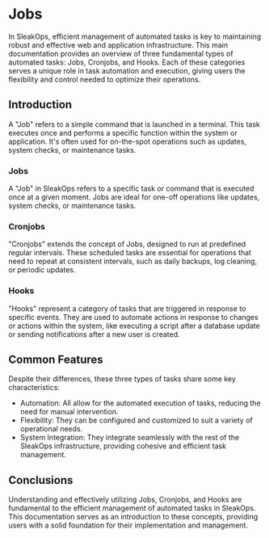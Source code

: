# Jobs

In SleakOps, efficient management of automated tasks is key to maintaining robust and effective web and application infrastructure. This main documentation provides an overview of three fundamental types of automated tasks: Jobs, Cronjobs, and Hooks. Each of these categories serves a unique role in task automation and execution, giving users the flexibility and control needed to optimize their operations.

## Introduction
A "Job" refers to a simple command that is launched in a terminal. This task executes once and performs a specific function within the system or application. It's often used for on-the-spot operations such as updates, system checks, or maintenance tasks.

### Jobs
A "Job" in SleakOps refers to a specific task or command that is executed once at a given moment. Jobs are ideal for one-off operations like updates, system checks, or maintenance tasks.

### Cronjobs
"Cronjobs" extends the concept of Jobs, designed to run at predefined regular intervals. These scheduled tasks are essential for operations that need to repeat at consistent intervals, such as daily backups, log cleaning, or periodic updates.

### Hooks

"Hooks" represent a category of tasks that are triggered in response to specific events. They are used to automate actions in response to changes or actions within the system, like executing a script after a database update or sending notifications after a new user is created.

## Common Features
Despite their differences, these three types of tasks share some key characteristics:

- Automation: All allow for the automated execution of tasks, reducing the need for manual intervention.
- Flexibility: They can be configured and customized to suit a variety of operational needs.
- System Integration: They integrate seamlessly with the rest of the SleakOps infrastructure, providing cohesive and efficient task management.

## Conclusions

Understanding and effectively utilizing Jobs, Cronjobs, and Hooks are fundamental to the efficient management of automated tasks in SleakOps. This documentation serves as an introduction to these concepts, providing users with a solid foundation for their implementation and management.